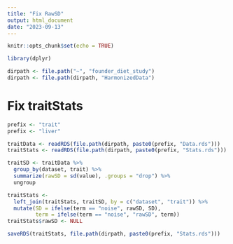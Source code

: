 ```yaml
---
title: "Fix RawSD"
output: html_document
date: "2023-09-13"
---
```


```r
knitr::opts_chunk$set(echo = TRUE)
```

```r
library(dplyr)
```

```r
dirpath <- file.path("~", "founder_diet_study")
dirpath <- file.path(dirpath, "HarmonizedData")
```

# Fix traitStats

```r
prefix <- "trait"
prefix <- "liver"
```

```r
traitData <- readRDS(file.path(dirpath, paste0(prefix, "Data.rds")))
traitStats <- readRDS(file.path(dirpath, paste0(prefix, "Stats.rds")))
```

```r
traitSD <- traitData %>%
  group_by(dataset, trait) %>%
  summarize(rawSD = sd(value), .groups = "drop") %>%
  ungroup
```

```r
traitStats <-
  left_join(traitStats, traitSD, by = c("dataset", "trait")) %>%
  mutate(SD = ifelse(term == "noise", rawSD, SD),
         term = ifelse(term == "noise", "rawSD", term))
traitStats$rawSD <- NULL
```

```r
saveRDS(traitStats, file.path(dirpath, paste0(prefix, "Stats.rds")))
```

